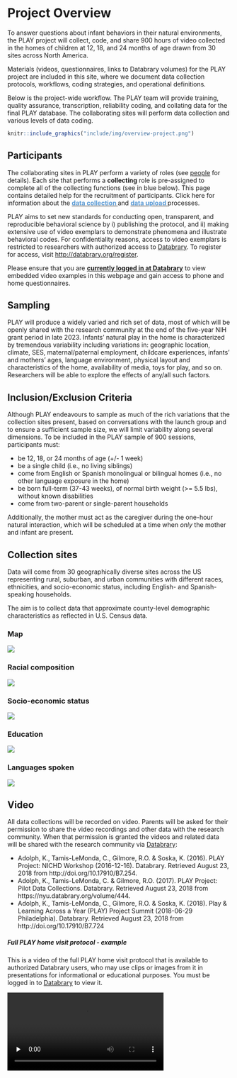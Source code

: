 # Project Overview {#overview}

To answer questions about infant behaviors in their natural environments, the PLAY project will collect, code, and share 900 hours of video collected in the homes of children at 12, 18, and 24 months of age drawn from 30 sites across North America.  

Materials (videos, questionnaires, links to Databrary volumes) for the PLAY project are included in this site, where we document data collection protocols, workflows, coding strategies, and operational definitions.  

Below is the project-wide workflow. The PLAY team will provide training, quality assurance, transcription, reliability coding, and collating data for the final PLAY database. The collaborating sites will perform data collection and various levels of data coding.


```r
knitr::include_graphics("include/img/overview-project.png")
```

<!-- <div class="row"> -->
<!-- <div class="column-1third"> -->
<!-- <br> -->
<!-- <h4> &nbsp;&nbsp; <u>Direct Links</u> </h3> -->
<!-- <br> -->
<!-- <a href="recruitment.html#participant_recruitment"> <img src="include/img/link-recruitment.png"> </a>   -->
<!-- <a href="collection.html#home_visit"> <img src="include/img/link-collection.png"> </a>   -->
<!-- <a href="collection.html#clean_up_and_upload"> <img src="include/img/link-upload.png"> </a>   -->
<!-- <br><br> -->
<!-- <a href="coding.html#gesture_pass"> <img src="include/img/link-gesture.png"> </a>   -->
<!-- <a href="coding.html#locomotion_passes"> <img src="include/img/link-locomotion.png"> </a>   -->
<!-- <a href="coding.html#emotion_passes"> <img src="include/img/link-emotion.png"> </a>   -->
<!-- <a href="coding.html#object_interaction_passes"> <img src="include/img/link-object.png"> </a>   -->
<!-- <a href="coding.html#communication_passes"> <img src="include/img/link-communication.png"> </a>   -->
<!-- </div> -->
<!-- </div> -->
<!-- <br> -->
<!-- <br> -->

## Participants {#participants}

The collaborating sites in PLAY perform a variety of roles (see [people](#people) for details). Each site that performs a **collecting** role is pre-assigned to complete all of the collecting functions (see in blue below). This page contains detailed help for the recruitment of participants. Click here for information about the <a href="collection.html"><font color="#5B9BD5"><b> data collection </b></font></a> and <a href="collection.html#clean_up_and_upload"><font color="#5B9BD5"><b> data upload </b></font></a> processes.

PLAY aims to set new standards for conducting open, transparent, and reproducible behavioral science by i) publishing the protocol, and ii) making extensive use of video exemplars to demonstrate phenomena and illustrate behavioral codes. For confidentiality reasons, access to video exemplars is restricted to researchers with authorized access to [Databrary](http://databrary.org). To register for access, visit <http://databrary.org/register>.

Please ensure that you are  [**currently logged in at Databrary**](https://nyu.databrary.org/user/login) to view embedded video examples in this webpage and gain access to phone and home questionnaires.  

## Sampling

PLAY will produce a widely varied and rich set of data, most of which will be openly shared with the research community at the end of the five-year NIH grant period in late 2023. Infants' natural play in the home is characterized by tremendous variability including variations in: geographic location, climate, SES, maternal/paternal employment, childcare experiences, infants’ and mothers’ ages, language environment, physical layout and characteristics of the home, availability of media, toys for play, and so on. Researchers will be able to explore the effects of any/all such factors.  

## Inclusion/Exclusion Criteria

Although PLAY endeavours to sample as much of the rich variations that the collection sites present, based on conversations with the launch group and to ensure a sufficient sample size, we will limit variability along several dimensions. To be included in the PLAY sample of 900 sessions, participants must: 

- be 12, 18, or 24 months of age (+/- 1 week)
- be a single child (i.e., no living siblings)
- come from English or Spanish monolingual or bilingual homes (i.e., no other language exposure in the home)
- be born full-term (37-43 weeks), of normal birth weight (>= 5.5 lbs), without known disabilities
- come from two-parent or single-parent households

Additionally, the mother must act as the caregiver during the one-hour natural interaction, which will be scheduled at a time when _only_ the mother and infant are present.

## Collection sites

Data will come from 30 geographically diverse sites across the US representing rural, suburban, and urban communities with different races, ethnicities, and socio-economic status, including English- and Spanish-speaking households.  

The aim is to collect data that approximate county-level demographic characteristics as reflected in U.S. Census data.

### Map

<img src="include/img/PLAY-collection-sites-labeled.png"/>

### Racial composition

<img src="include/img/race-by-county-all-regions-plot-1.png"/>

### Socio-economic status

<img src="include/img/per-capita-income-plot-1.png"/>

### Education

<img src="include/img/ed-attain-bars-plot-1.png"/>

### Languages spoken

<img src="include/img/spanish-speaking-plot-1.png"/>

## Video

All data collections will be recorded on video.
Parents will be asked for their permission to share the video recordings and other data with the research community.
When that permission is granted the videos and related data will be shared with the research community via [Databrary](http://databrary.org):

- Adolph, K., Tamis-LeMonda, C., Gilmore, R.O. & Soska, K. (2016). PLAY Project: NICHD Workshop (2016-12-16). Databrary. Retrieved August 23, 2018 from http://doi.org/10.17910/B7.254.
- Adolph, K., Tamis-LeMonda, C. & Gilmore, R.O. (2017). PLAY Project: Pilot Data Collections. Databrary. Retrieved August 23, 2018 from https://nyu.databrary.org/volume/444.
- Adolph, K., Tamis-LeMonda, C., Gilmore, R.O. & Soska, K. (2018). Play & Learning Across a Year (PLAY) Project Summit (2018-06-29 Philadelphia). Databrary. Retrieved August 23, 2018 from http://doi.org/10.17910/B7.724

##### Full PLAY home visit protocol - example

This is a video of the full PLAY home visit protocol that is available to authorized Databrary users, who may use clips or images from it in presentations for informational or educational purposes. You must be logged in to [Databrary](http://databrary.org) to view it. 

<video width="70%" controls="" preload="none">
    <source src="https://nyu.databrary.org/slot/43224/7821438,11460201/asset/223780/download?inline=true" type="video/mp4"> Your browser does not support html5 video.
</video>

_NOTE: This participant was not the only child in the home, so would not meet inclusion criteria for PLAY._

## Parent-report (questionnaire) data

PLAY researchers will collect and share a substantial corpus of parent-report (questionnaire) data. The full set of self-report questions can be found [here](collection_homevisit_questionnaires.html).

